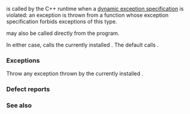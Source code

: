 {{cpp/title|unexpected}}
{{cpp/error/navbar}}
{{dcl begin}}
{{dcl header|exception}}
{{dcl rev begin}}
{{dcl|until=c++11|
void unexpected();
}}
{{dcl|deprecated=c++11|until=c++17|
[[noreturn]] void unexpected();
}}
{{dcl rev end}}
{{dcl end}}

{{tt|std::unexpected()}} is called by the C++ runtime when a [[cpp/language/except spec|dynamic exception specification]] is violated: an exception is thrown from a function whose exception specification forbids exceptions of this type.

{{tt|std::unexpected()}} may also be called directly from the program.

In either case, {{tt|std::unexpected}} calls the currently installed {{lc|std::unexpected_handler}}. The default {{lc|std::unexpected_handler}} calls {{lc|std::terminate}}.

{{rev begin}}
{{rev|until=c++11|
If a destructor reset the unexpected handler during stack unwinding and the unwinding later led to {{tt|unexpected}} being called, the handler that was installed at the end of the throw expression is the one that will be called (note: it was ambiguous whether re-throwing applied the new handlers).
}}
{{rev|since=c++11|
If a destructor reset the unexpected handler during stack unwinding, it is unspecified which handler is called if the unwinding later led to {{tt|unexpected}} being called.
}}
{{rev end}}

===Exceptions===
Throw any exception thrown by the currently installed {{lc|std::unexpected_handler}}.

===Defect reports===
{{dr list begin}}
{{dr list item|wg=lwg|dr=2111|std=C++11|before=effect of calling {{lc|std::set_unexpected}} during stack&lt;br&gt;unwinding differs from C++98 and breaks some ABIs|after=made unspecified}}
{{dr list end}}

===See also===
{{dsc begin}}
{{dsc inc|cpp/utility/expected/dsc unexpected}}
{{dsc inc|cpp/error/dsc unexpected_handler}}
{{dsc end}}

{{langlinks|de|es|fr|it|ja|ru|zh}}